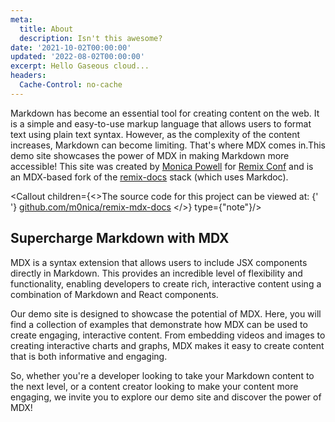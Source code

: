 ```yaml
---
meta:
  title: About
  description: Isn't this awesome?
date: '2021-10-02T00:00:00'
updated: '2022-08-02T00:00:00'
excerpt: Hello Gaseous cloud...
headers:
  Cache-Control: no-cache
--- 
```


Markdown has become an essential tool for creating content on the web. It is a simple and easy-to-use markup language that allows users to format text using plain text syntax. However, as the complexity of the content increases, Markdown can become limiting. That's where MDX comes in.This demo site showcases the power of MDX in making Markdown more accessible! This site was created by [Monica Powell](https://aboutmonica.com) for [Remix Conf](https://remix.run/conf) and is an MDX-based fork of the [remix-docs](https://github.com/freekrai/remix-docs) stack (which uses Markdoc).


<Callout children={<>The source code for this project can be viewed at: {' '}
  <a href="https://github.com/m0nica/remix-mdx-docs">github.com/m0nica/remix-mdx-docs</a>
</>} type={"note"}/>


## Supercharge Markdown with MDX

MDX is a syntax extension that allows users to include JSX components directly in Markdown. This provides an incredible level of flexibility and functionality, enabling developers to create rich, interactive content using a combination of Markdown and React components.

Our demo site is designed to showcase the potential of MDX. Here, you will find a collection of examples that demonstrate how MDX can be used to create engaging, interactive content. From embedding videos and images to creating interactive charts and graphs, MDX makes it easy to create content that is both informative and engaging.

So, whether you're a developer looking to take your Markdown content to the next level, or a content creator looking to make your content more engaging, we invite you to explore our demo site and discover the power of MDX!